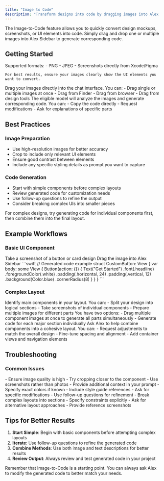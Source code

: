 ```yaml
---
title: "Image to Code"
description: "Transform designs into code by dragging images into Alex Sidebar"
---
```


The Image-to-Code feature allows you to quickly convert design mockups, screenshots, or UI elements into code. Simply drag and drop one or multiple images into Alex Sidebar to generate corresponding code.

## Getting Started
<Steps>
  <Step title="Prepare Your Images">
    Supported formats:
    - PNG
    - JPEG 
    - Screenshots directly from Xcode/Figma
    
    For best results, ensure your images clearly show the UI elements you want to convert.
  </Step>

  <Step title="Drag and Drop">
    Drag your images directly into the chat interface. You can:
    - Drag single or multiple images at once
    - Drag from Finder
    - Drag from browser
    - Drag from design tools
  </Step>

  <Step title="Review Generated Code">
    The eligible model will analyze the images and generate corresponding code. You can:
    - Copy the code directly
    - Request modifications
    - Ask for explanations of specific parts
  </Step>
</Steps>

## Best Practices

### Image Preparation

- Use high-resolution images for better accuracy
- Crop to include only relevant UI elements
- Ensure good contrast between elements
- Include any specific styling details as prompt you want to capture

### Code Generation

- Start with simple components before complex layouts
- Review generated code for customization needs
- Use follow-up questions to refine the output
- Consider breaking complex UIs into smaller pieces

<Tip>
  For complex designs, try generating code for individual components first, then
  combine them into the final layout.
</Tip>

## Example Workflows

### Basic UI Component

<Steps>
  <Step title="Capture Component">
    Take a screenshot of a button or card design
  </Step>
  
  <Step title="Generate Code">
    Drag the image into Alex Sidebar
  </Step>
  
  <Step title="Customize">    
  ```swift
    // Generated code example
    struct CustomButton: View {
      var body: some View {
        Button(action: {}) {
          Text("Get Started")
            .font(.headline)
            .foregroundColor(.white)
            .padding(.horizontal, 24)
            .padding(.vertical, 12)
            .background(Color.blue)
            .cornerRadius(8)
        }
      }
    }    
    ```
  </Step>
</Steps>

### Complex Layout

<Steps>
  <Step title="Break Down Design">
    Identify main components in your layout. You can:
    - Split your design into logical sections
    - Take screenshots of individual components
    - Prepare multiple images for different parts
  </Step>

  <Step title="Generate Components">
    You have two options:
    - Drag multiple component images at once to generate all parts simultaneously
    - Generate code for each major section individually
  </Step>

  <Step title="Combine">
    Ask Alex to help combine components into a cohesive layout. You can:
    - Request adjustments to match the overall design
    - Fine-tune spacing and alignment
    - Add container views and navigation elements
  </Step>
</Steps>

## Troubleshooting

### Common Issues
<AccordionGroup>
  <Accordion title="Inaccurate Component Detection">
    - Ensure image quality is high
    - Try cropping closer to the component
    - Use screenshots rather than photos
    - Provide additional context in your prompt
  </Accordion>

  <Accordion title="Style Matching Issues">
    - Specify exact colors if known
    - Include style guide references
    - Ask for specific modifications
    - Use follow-up questions for refinement
  </Accordion>

  <Accordion title="Layout Problems">
    - Break complex layouts into sections
    - Specify constraints explicitly
    - Ask for alternative layout approaches
    - Provide reference screenshots
  </Accordion>
</AccordionGroup>

## Tips for Better Results

1. **Start Simple**: Begin with basic components before attempting complex layouts
2. **Iterate**: Use follow-up questions to refine the generated code
3. **Combine Methods**: Use both image and text descriptions for better results
4. **Review Output**: Always review and test generated code in your project

<Note>
  Remember that Image-to-Code is a starting point. You can always ask Alex to
  modify the generated code to better match your needs.
</Note>